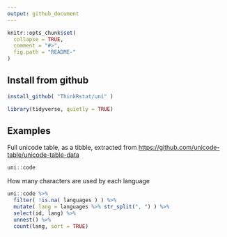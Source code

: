 ```yaml
---
output: github_document
---
```


```r
knitr::opts_chunk$set(
  collapse = TRUE,
  comment = "#>",
  fig.path = "README-"
)
```

## Install from github

```r
install_github( "ThinkRstat/uni" )
```

```r
library(tidyverse, quietly = TRUE)
```


## Examples

Full unicode table, as a tibble, extracted from [https://github.com/unicode-table/unicode-table-data](https://github.com/unicode-table/unicode-table-data)

```r
uni::code
```

How many characters are used by each language

```r
uni::code %>%
  filter( !is.na( languages ) ) %>%
  mutate( lang = languages %>% str_split(", ") ) %>%
  select(id, lang) %>%
  unnest() %>%
  count(lang, sort = TRUE) 
```

